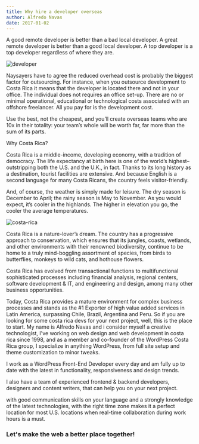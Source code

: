 ```yaml
---
title: Why hire a developer overseas
author: Alfredo Navas
date: 2017-01-02
---
```


A good remote developer is better than a bad local developer. A great remote developer is better than a good local developer. A top developer is a top developer regardless of where they are.

![developer](https://www.elpuas.com/wp-content/uploads/2017/01/developer.jpg)

Naysayers have to agree the reduced overhead cost is probably the biggest factor for outsourcing. For instance, when you outsource development to Costa Rica it means that the developer is located there and not in your office. The individual does not requires an office set-up. There are no or minimal operational, educational or technological costs associated with an offshore freelancer. All you pay for is the development cost.

Use the best, not the cheapest, and you’ll create overseas teams who are 10x in their totality: your team’s whole will be worth far, far more than the sum of its parts.

Why Costa Rica?

Costa Rica is a middle-income, developing economy, with a tradition of democracy. The life expectancy at birth here is one of the world’s highest–outstripping both the U.S. and the U.K., in fact. Thanks to its long history as a destination, tourist facilities are extensive. And because English is a second language for many Costa Ricans, the country feels visitor-friendly.

And, of course, the weather is simply made for leisure. The dry season is December to April; the rainy season is May to November. As you would expect, it’s cooler in the highlands. The higher in elevation you go, the cooler the average temperatures.

![costa-rica](https://www.elpuas.com/wp-content/uploads/2017/01/costa-rica.jpg)

Costa Rica is a nature-lover’s dream. The country has a progressive approach to conservation, which ensures that its jungles, coasts, wetlands, and other environments with their renowned biodiversity, continue to be home to a truly mind-boggling assortment of species, from birds to butterflies, monkeys to wild cats, and hothouse flowers.

Costa Rica has evolved from transactional functions to multifunctional sophisticated processes including financial analysis, regional centers, software development & IT, and engineering and design, among many other business opportunities.

Today, Costa Rica provides a mature environment for complex business processes and stands as the #1 Exporter of high value added services in Latin America, surpassing Chile, Brazil, Argentina and Peru. So if you are looking for some costa rica devs for your next project, well, this is the place to start. My name is Alfredo Navas and i consider myself a creative technologist, I've working on web design and web development in costa rica since 1998, and as a member and co-founder of the WordPress Costa Rica group, I specialize in anything WordPress, from full site setup and theme customization to minor tweaks.

I work as a WordPress Front-End Developer every day and am fully up to date with the latest in functionality, responsiveness and design trends.

I also have a team of experienced frontend & backend developers, designers and content writers, that can help you on your next project.

with good communication skills on your language and a strongly knowledge of the latest technologies, with the right time zone makes it a perfect location for most U.S. locations when real-time collaboration during work hours is a must.

### Let's make the web a better place together!
